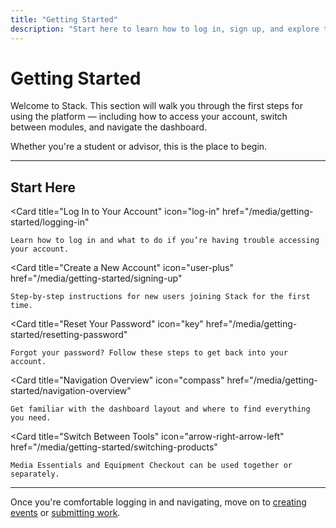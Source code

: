 ---
title: "Getting Started"
description: "Start here to learn how to log in, sign up, and explore the Stack platform."
---

# Getting Started

Welcome to Stack. This section will walk you through the first steps for using the platform — including how to access your account, switch between modules, and navigate the dashboard.

Whether you're a student or advisor, this is the place to begin.

---

## Start Here

<Columns cols={2}>

  <Card
    title="Log In to Your Account"
    icon="log-in"
    href="/media/getting-started/logging-in"
  >
    Learn how to log in and what to do if you’re having trouble accessing your account.
  </Card>

  <Card
    title="Create a New Account"
    icon="user-plus"
    href="/media/getting-started/signing-up"
  >
    Step-by-step instructions for new users joining Stack for the first time.
  </Card>

  <Card
    title="Reset Your Password"
    icon="key"
    href="/media/getting-started/resetting-password"
  >
    Forgot your password? Follow these steps to get back into your account.
  </Card>

  <Card
    title="Navigation Overview"
    icon="compass"
    href="/media/getting-started/navigation-overview"
  >
    Get familiar with the dashboard layout and where to find everything you need.
  </Card>

  <Card
    title="Switch Between Tools"
    icon="arrow-right-arrow-left"
    href="/media/getting-started/switching-products"
  >
    Media Essentials and Equipment Checkout can be used together or separately.
  </Card>

</Columns>

---

Once you're comfortable logging in and navigating, move on to [creating events](/media/events/creating-events) or [submitting work](/media/submissions/creating-submissions).
